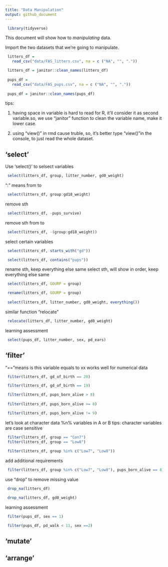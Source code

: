 ```yaml
---
title: "Data Manipulation"
output: github_document
---
```

```r
 library(tidyverse)
```

This document will show how to *manipulating* data.

Import the two datasets that we're going to manipulate.

```r
 litters_df = 
   read_csv("data/FAS_litters.csv", na = c ("NA", "", "."))

 litters_df = janitor::clean_names(litters_df)
 
 pups_df = 
   read_csv("data/FAS_pups.csv", na = c ("NA", "", "."))
 
 pups_df = janitor::clean_names(pups_df)
```

tips: 

1. having space in variable is hard to read for R, it'll consider it as second variable.so, we use "janitor" function to clean the variable name, make it lower case.

2. using "view()" in rmd cause truble, so, it's better type "view()"in the console, to just read the whole dataset.


## 'select'

Use 'select()' to selsect variables

```r
 select(litters_df, group, litter_number, gd0_weight)
```

":" means from to
```r
 select(litters_df, group:gd18_weight)
```

remove sth
```r
 select(litters_df, -pups_survive)
```

remove sth from to
```r
 select(litters_df, -(group:gd18_weight))
```

select certain variables
```r
 select(litters_df, starts_with("gd"))

 select(litters_df, contains("pups"))
```

 rename sth, keep everything else same
 select sth, will show in order, keep everything else same
```r
 select(litters_df, GOURP = group)

 rename(litters_df, GOURP = group)
 
 select(litters_df, litter_number, gd0_weight, everything())
```

similar function "relocate"
```r
 relocate(litters_df, litter_number, gd0_weight)
```

learning assessment

```r
 select(pups_df, litter_number, sex, pd_ears)
```


## 'filter'

"=="means is this variable equals to xx
works well for numerical data
```r
 filter(litters_df, gd_of_birth == 20)

 filter(litters_df, gd_of_birth == 19)
```

```r
 filter(litters_df, pups_born_alive > 8)
 
 filter(litters_df, pups_born_alive >= 8)
```

```r
 filter(litters_df, pups_born_alive != 9)
```

let's look at character data
%n% variables in A or B
tips: character variables are case sensitive
```r
 filter(litters_df, group == "Con7")
 filter(litters_df, group == "Low8")
 
 filter(litters_df, group %in% c("Low7", "Low8"))
```

add additional requirements
```r
 filter(litters_df, group %in% c("Low7", "Low8"), pups_born_alive == 8)
```

use "drop" to remove missing value
```r
 drop_na(litters_df)

 drop_na(litters_df, gd0_weight)
```

learning assessment
```r
 filter(pups_df, sex == 1)

 filter(pups_df, pd_walk < 11, sex ==2)
```






## 'mutate'




## ‘arrange’
